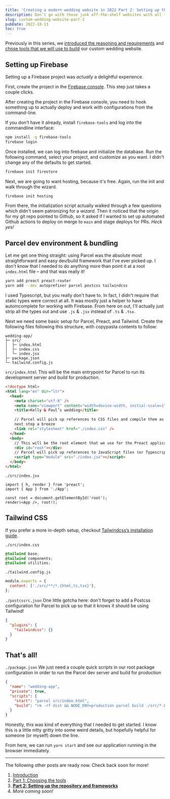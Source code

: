 ```yaml
---
title: 'Creating a modern wedding website in 2022 Part 2: Setting up the repository and frameworks'
description: Don’t go with those junk off-the-shelf websites with all the upsells on them. Make your wedding website yourself.
slug: custom-wedding-website-part-2
pubDate: 2022-10-13
toc: true
---
```



<Aside type="info" title="Multi-part series">

Previously in this series, we [introduced the reasoning and requirements](/blog/2022/06/04/custom-wedding-website/) and [chose tools that we will use to build](/blog/2022/06/04/custom-wedding-website-part-1/) our custom wedding website.

</Aside>

## Setting up Firebase

Setting up a Firebase project was _actually_ a delightful experience.

First, create the project in the [Firebase console](https://console.firebase.google.com/u/0/). This step just takes a couple clicks.

After creating the project in the Firebase console, you need to hook something up to actually deploy and work with configurations from the command-line.

If you don't have it already, install `firebase-tools` and log into the commandline interface:

```bash
npm install -g firebase-tools
firebase login
```

Once installed, we can log into firebase and initialize the database. Run the following command, select your project, and customize as you want. I didn't change any of the defaults to get started.

```bash
firebase init firestore
```

Next, we are going to want hosting, because it's free. Again, run the init and walk through the wizard.

```bash
firebase init hosting
```

From there, the initialization script actually walked through a few questions which didn't seem patronizing for a _wizard_. Then it noticed that the origin for my git repo pointed to Github, so it asked if I wanted to set up automated Github actions to deploy on merge to `main` and stage deploys for PRs. _Heck yes!_

## Parcel dev environment & bundling

Let me get one thing straight: using Parcel was the absolute most straightforward and easy dev/build framework that I've ever picked up. I don't know that I needed to do anything more than point it at a root `index.html` file – and that was really it!

```bash npm2yarn
yarn add preact preact-router
yarn add --dev autoprefixer parcel postcss tailwindcss
```

<Aside type="danger" title="Typescript">

I used Typescript, but you really don't have to. In fact, I didn't require that static types were correct at all. It was mostly just a helper to have automcomplete for working with Firebase. From here on out, I'll actually just strip all the types out and use `.js` & `.jsx` instead of `.ts` & `.tsx`.

</Aside>

Next we need some basic setup for Parcel, Preact, and Tailwind. Create the following files following this structure, with copypasta contents to follow:

```
wedding-app/
├─ src/
│  ├─ index.html
│  ├─ index.css
│  └─ index.jsx
├─ package.json
└─ tailwind.config.js
```

<code>src/index.html</code> This will be the main entrypoint for Parcel to run its development server and build for production.

```html title="src/index.html"
<!doctype html>
<html lang="en" dir="ltr">
  <head>
    <meta charset="utf-8" />
    <meta name="viewport" content="width=device-width, initial-scale=1" />
    <title>Kelly & Paul’s wedding</title>

    // Parcel will pick up references to CSS files and compile them as necessary // This makes Tailwind setup in the
    next step a breeze
    <link rel="stylesheet" href="./index.css" />
  </head>
  <body>
    // This will be the root element that we use for the Preact application
    <div id="root"></div>
    // Parcel will pick up references to JavaScript files (or Typescript) and compile them
    <script type="module" src="./index.jsx"></script>
  </body>
</html>
```

`./src/index.jsx`

```tsx title="src/index.jsx"
import { h, render } from 'preact';
import { App } from './App';

const root = document.getElementById('root');
render(<App />, root!);
```

## Tailwind CSS

If you prefer a more in-depth setup, checkout [Tailwindcss‘s installation guide](https://tailwindcss.com/docs/installation).

`./src/index.css`

```css title="src/index.css"
@tailwind base;
@tailwind components;
@tailwind utilities;
```

`./tailwind.config.js`

```js title="tailwind.config.js"
module.exports = {
  content: ['./src/**/*.{html,ts,tsx}'],
};
```

`./postcssrc.json` One little gotcha here: don't forget to add a Postcss configuration for Parcel to pick up so that it knows it should be using Tailwind!

```json
{
  "plugins": {
    "tailwindcss": {}
  }
}
```

## That's all!

`./package.json` We just need a couple quick scripts in our root package configuration in order to run the Parcel dev server and build for production

```json title="package.json"
{
  "name": "wedding-app",
  "private": true,
  "scripts": {
    "start": "parcel src/index.html",
    "build": "rm -rf dist && NODE_ENV=production parcel build ./src/*.html --public-url /"
  }
}
```

Honestly, this was kind of everything that I needed to get started. I know this is a little nitty gritty into some weird details, but hopefully helpful for someone (or myself) down the line.

From here, we can run `yarn start` and see our application running in the browser immediately.

---

<Aside type="info" title="Multi-part series">

The following other posts are ready now. Check back soon for more!

1. [Introduction](/blog/2022/06/04/custom-wedding-website/)
2. [Part 1: Choosing the tools](/blog/2022/06/04/custom-wedding-website-part-1/)
3. [**Part 2: Setting up the repository and frameworks**](/blog/2022/10/13/custom-wedding-website-part-2/)
4. _More coming soon!_

</Aside>
